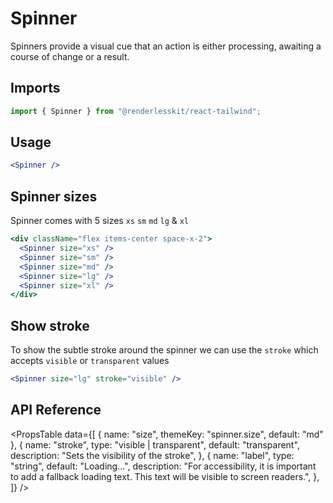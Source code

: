 
# Spinner

Spinners provide a visual cue that an action is either processing, awaiting a
course of change or a result.

<ComponentLinks github="spinner" theme="spinner" story="feedback-spinner" />

## Imports

```js
import { Spinner } from "@renderlesskit/react-tailwind";
```

## Usage

```jsx live
<Spinner />
```

## Spinner sizes

Spinner comes with 5 sizes `xs` `sm` `md` `lg` & `xl`

```jsx live
<div className="flex items-center space-x-2">
  <Spinner size="xs" />
  <Spinner size="sm" />
  <Spinner size="md" />
  <Spinner size="lg" />
  <Spinner size="xl" />
</div>
```

## Show stroke

To show the subtle stroke around the spinner we can use the `stroke` which
accepts `visible` or `transparent` values

```jsx live
<Spinner size="lg" stroke="visible" />
```

## API Reference

<PropsTable
  data={[
    { name: "size", themeKey: "spinner.size", default: "md" },
    {
      name: "stroke",
      type: "visible | transparent",
      default: "transparent",
      description: "Sets the visibility of the stroke",
    },
    {
      name: "label",
      type: "string",
      default: "Loading...",
      description:
        "For accessibility, it is important to add a fallback loading text. This text will be visible to screen readers.",
    },
  ]}
/>

